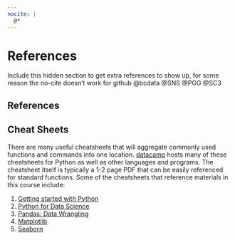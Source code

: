 ```yaml
---
nocite: |
  @*
---
```


# References {.unnumbered}

::: {.hidden}
Include this hidden section to get extra references to show up,
for some reason the no-cite doesn't work for github
@bcdata 
@SNS 
@PGG
@SC3
:::

## References

::: {#refs}
:::

## Cheat Sheets

There are many useful cheatsheets that will aggregate commonly used functions and commands into one location. [datacamp](https://www.datacamp.com/cheat-sheet/category/python) hosts many of these cheatsheets for Python as well as other languages and programs. The cheatsheet itself is typically a 1-2 page PDF that can be easily referenced for standard functions. Some of the cheatsheets that reference materials in this course include:

1. [Getting started with Python](https://www.datacamp.com/cheat-sheet/getting-started-with-python-cheat-sheet)
2. [Python for Data Science](https://www.datacamp.com/cheat-sheet/python-for-data-science-cheat-sheet-for-beginners)
3. [Pandas: Data Wrangling](https://www.datacamp.com/cheat-sheet/pandas-cheat-sheet-data-wrangling-in-python)
4. [Matplotlib](https://www.datacamp.com/cheat-sheet/matplotlib-cheat-sheet-plotting-in-python)
5. [Seaborn](https://www.datacamp.com/cheat-sheet/python-seaborn-cheat-sheet)
